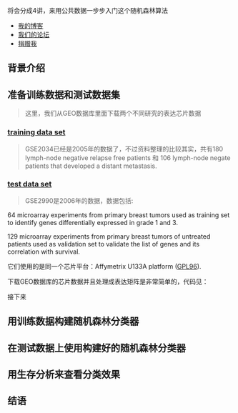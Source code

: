 将会分成4讲，来用公共数据一步步入门这个随机森林算法 
 
 * [我的博客](http://www.bio-info-trainee.com/)
 * [我们的论坛](http://www.biotrainee.com/forum.php)
 * [捐赠我](http://www.bio-info-trainee.com/donate)


## 背景介绍

## 准备训练数据和测试数据集

> 这里，我们从GEO数据库里面下载两个不同研究的表达芯片数据

### [training data set ](http://www.ncbi.nlm.nih.gov/geo/query/acc.cgi?acc=gse2034)

> GSE2034已经是2005年的数据了，不过资料整理的比较其实，共有180 lymph-node negative relapse free patients 和 106 lymph-node negate patients that developed a distant metastasis.

### [test  data set ](http://www.ncbi.nlm.nih.gov/geo/query/acc.cgi?acc=GSE2990)

> GSE2990是2006年的数据，数据包括:

64 microarray experiments from primary breast tumors used as training set to identify genes differentially expressed in grade 1 and 3.

129 microarray experiments from primary breast tumors of untreated patients used as validation set to validate the list of genes and its correlation with survival.

它们使用的是同一个芯片平台：Affymetrix U133A platform ([GPL96](http://www.ncbi.nlm.nih.gov/geo/query/acc.cgi?acc=GPL96)).

下载GEO数据库的芯片数据并且处理成表达矩阵是非常简单的，代码见：

接下来

## 用训练数据构建随机森林分类器

## 在测试数据上使用构建好的随机森林分类器

## 用生存分析来查看分类效果

## 结语

